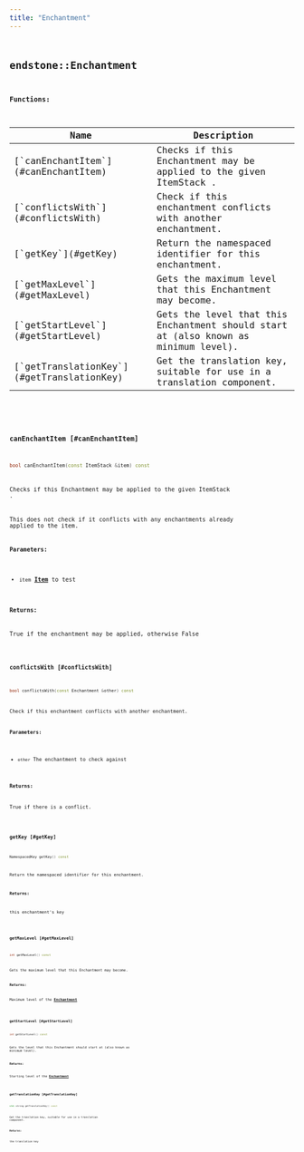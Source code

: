 ```yaml
---
title: "Enchantment"
---
```


## <code className="doc-symbol doc-symbol-class"/> endstone::Enchantment




















**Functions:**

<table>
<thead>
   <tr>
      <th>Name</th>
      <th>Description</th>
   </tr>
</thead>
<tbody>
<tr key="classendstone_1_1_enchantment_1a2cf0c30780f0ccb58f1ac2576c35ab35">
    <td>[`canEnchantItem`](#canEnchantItem)</td>
    <td>Checks if this Enchantment may be applied to the given ItemStack .</td>
</tr>
<tr key="classendstone_1_1_enchantment_1a037e2e31c6eb1ea2dcf82fe33dc7d89e">
    <td>[`conflictsWith`](#conflictsWith)</td>
    <td>Check if this enchantment conflicts with another enchantment.</td>
</tr>
<tr key="classendstone_1_1_enchantment_1a41203620bf41656373136674afe18921">
    <td>[`getKey`](#getKey)</td>
    <td>Return the namespaced identifier for this enchantment.</td>
</tr>
<tr key="classendstone_1_1_enchantment_1a136c9d559081586af3d83318c1934b34">
    <td>[`getMaxLevel`](#getMaxLevel)</td>
    <td>Gets the maximum level that this Enchantment may become.</td>
</tr>
<tr key="classendstone_1_1_enchantment_1acbc90855ee54a401ea5e8e3e45e80d09">
    <td>[`getStartLevel`](#getStartLevel)</td>
    <td>Gets the level that this Enchantment should start at (also known as minimum level).</td>
</tr>
<tr key="classendstone_1_1_enchantment_1a2c9d36d8189de57bcff77586591e9c05">
    <td>[`getTranslationKey`](#getTranslationKey)</td>
    <td>Get the translation key, suitable for use in a translation component.</td>
</tr>
</tbody>
</table>

### <code className="doc-symbol doc-symbol-function"/> canEnchantItem [#canEnchantItem]

```cpp
bool canEnchantItem(const ItemStack &item) const
```

Checks if this Enchantment may be applied to the given ItemStack .



This does not check if it conflicts with any enchantments already applied to the item.




**Parameters:**


* `item` [**Item**](classendstone_1_1_item.md) to test 



**Returns:**

True if the enchantment may be applied, otherwise False 





        
### <code className="doc-symbol doc-symbol-function"/> conflictsWith [#conflictsWith]

```cpp
bool conflictsWith(const Enchantment &other) const
```

Check if this enchantment conflicts with another enchantment.





**Parameters:**


* `other` The enchantment to check against 



**Returns:**

True if there is a conflict. 





        
### <code className="doc-symbol doc-symbol-function"/> getKey [#getKey]

```cpp
NamespacedKey getKey() const
```

Return the namespaced identifier for this enchantment.





**Returns:**

this enchantment's key 





        
### <code className="doc-symbol doc-symbol-function"/> getMaxLevel [#getMaxLevel]

```cpp
int getMaxLevel() const
```

Gets the maximum level that this Enchantment may become.





**Returns:**

Maximum level of the [**Enchantment**](classendstone_1_1_enchantment.md) 





        
### <code className="doc-symbol doc-symbol-function"/> getStartLevel [#getStartLevel]

```cpp
int getStartLevel() const
```

Gets the level that this Enchantment should start at (also known as minimum level).





**Returns:**

Starting level of the [**Enchantment**](classendstone_1_1_enchantment.md) 





        
### <code className="doc-symbol doc-symbol-function"/> getTranslationKey [#getTranslationKey]

```cpp
std::string getTranslationKey() const
```

Get the translation key, suitable for use in a translation component.





**Returns:**

the translation key 





        
